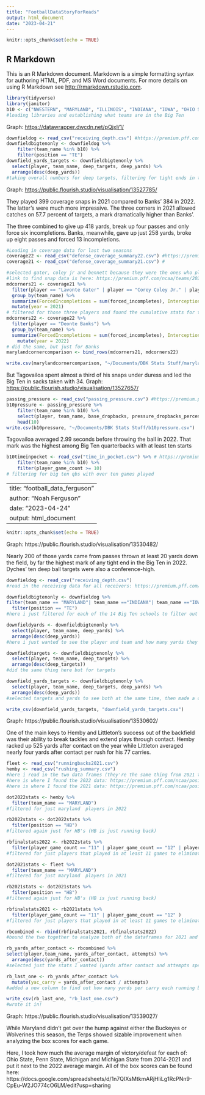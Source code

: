 ```yaml
---
title: "FootballDataStoryForReads"
output: html_document
date: "2023-04-21"
---
```


```r
knitr::opts_chunk$set(echo = TRUE)
```

## R Markdown

This is an R Markdown document. Markdown is a simple formatting syntax for authoring HTML, PDF, and MS Word documents. For more details on using R Markdown see <http://rmarkdown.rstudio.com>.

```r
library(tidyverse)
library(janitor)
b10 <- c("NWESTERN", "MARYLAND", "ILLINOIS", "INDIANA", "IOWA", "OHIO STATE", "MICHIGAN", "PURDUE", "MINNESOTA", "MICH STATE", "WISCONSIN", "PENN STATE", "NEBRASKA", "RUTGERS")
#loading libraries and establishing what teams are in the Big Ten
```

Graph: <https://datawrapper.dwcdn.net/pQjxI/1/>

```r
downfieldog <- read_csv("receiving_depth.csv") #https://premium.pff.com/ncaa/positions/2022/REGPO/receiving-depth?division=fbs&position=TE&split=deep&team=187,190,192,215,222,223,225,238,256,260,266,273,278,349
downfieldbigtenonly <- downfieldog %>% 
    filter(team_name %in% b10) %>% 
    filter(position == "TE")
downfield_yards_targets <- downfieldbigtenonly %>% 
  select(player, team_name, deep_targets, deep_yards) %>% 
  arrange(desc(deep_yards))
#taking overall numbers for deep targets, filtering for tight ends in the Big Ten, selecting for player, team, deep targets and deep yards, arranging by descending for deep yards.
```

Graph: <https://public.flourish.studio/visualisation/13527785/>

They played 399 coverage snaps in 2021 compared to Banks' 384 in 2022. The latter's were much more impressive. The three corners in 2021 allowed catches on 57.7 percent of targets, a mark dramatically higher than Banks'.

The three combined to give up 418 yards, break up four passes and only force six incompletions. Banks, meanwhile, gave up just 258 yards, broke up eight passes and forced 13 incompletions.

```r
#Loading in coverage data for last two seasons
coverage22 <- read_csv("defense_coverage_summary22.csv") #https://premium.pff.com/ncaa/positions/2022/REGPO/defense-coverage?division=fbs&position=CB&team=187,190,192,215,222,223,225,238,256,260,266,273,278,349
coverage21 <- read_csv("defense_coverage_summary21.csv") #

#selected gater, coley jr and bennett because they were the ones who played the majority of outside corner snaps other than the two returning leaders (still and j. bennett)
#link to find snap data is here: https://premium.pff.com/ncaa/teams/2021/REGPO/maryland-terrapins/defense look at leaders in snaps at CNR username: dbkmarylandfootball@gmail.com pw: DBKSPORTS81
mdcorners21 <- coverage21 %>% 
  filter(player == "Lavonte Gater" | player == "Corey Coley Jr." | player == "Kenny Bennett") %>% 
  group_by(team_name) %>% 
  summarize(ForcedIncompletions = sum(forced_incompletes), Interceptions = sum(interceptions), PBUs = sum(pass_break_ups), cov_to_catch_perc = sum(receptions)/sum(targets), total_catches = sum(receptions), yards = sum(yards), snaps = sum(snap_counts_coverage), targets = sum(targets)) %>% 
  mutate(year = 2021)
# filtered for those three players and found the cumulative stats for them in the aggregate. Yards and total catches here are amounts allowed, yards is used in graph.
mdcorners22 <- coverage22 %>% 
  filter(player == "Deonte Banks") %>% 
  group_by(team_name) %>% 
  summarize(ForcedIncompletions = sum(forced_incompletes), Interceptions = sum(interceptions), PBUs = sum(pass_break_ups), cov_to_catch_perc = sum(receptions)/sum(targets), total_catches = sum(receptions), yards = sum(yards), snaps = sum(snap_counts_coverage), targets = sum(targets)) %>% 
    mutate(year = 2022)
# did the same, but just for Banks
marylandcornercomparison <- bind_rows(mdcorners21, mdcorners22)

write.csv(marylandcornercomparison, "~/Documents/DBK Stats Stuff/marylandcornercomparison.csv") 
```

But Tagovailoa spent almost a third of his snaps under duress and led the Big Ten in sacks taken with 34. Graph: <https://public.flourish.studio/visualisation/13527657/>

```r
passing_pressure <- read_csv("passing_pressure.csv") #https://premium.pff.com/ncaa/positions/2022/REGPO/passing-pressure?division=fbs&position=QB&split=pressure&team=187,190,192,215,222,223,225,238,256,260,266,273,278,349
b10pressure <- passing_pressure %>% 
    filter(team_name %in% b10) %>% 
    select(player, team_name, base_dropbacks, pressure_dropbacks_percent, pressure_dropbacks) %>% 
    head(10)
write.csv(b10pressure, "~/Documents/DBK Stats Stuff/b10pressure.csv") 
```

Tagovailoa averaged 2.99 seconds before throwing the ball in 2022. That mark was the highest among Big Ten quarterbacks with at least ten starts

```r
b10timeinpocket <- read_csv("time_in_pocket.csv") %>% # https://premium.pff.com/ncaa/positions/2022/REGPO/time-in-pocket?division=fbs&position=QB&team=187,190,192,215,222,223,225,238,256,260,266,273,278,349
    filter(team_name %in% b10) %>% 
    filter(player_game_count >= 10)
# filtering for big ten qbs with over ten games played
```
---
title: "football_data_ferguson"
author: "Noah Ferguson"
date: "2023-04-24"
output: html_document
---

```r
knitr::opts_chunk$set(echo = TRUE)
```

Graph: https://public.flourish.studio/visualisation/13530482/

Nearly 200 of those yards came from passes thrown at least 20 yards down the field, by far the highest mark of any tight end in the Big Ten in 2022. Dyches’ ten  deep ball targets were also a conference-high.

```r
downfieldog <- read_csv("receiving_depth.csv")
#read in the receiving data for all receivers: https://premium.pff.com/ncaa/positions/2022/REGPO/receiving-depth?division=fbs&position=WR,TE,RB&split=deep
```

```r
downfieldbigtenonly <- downfieldog %>% 
filter(team_name == "MARYLAND"| team_name =="INDIANA"| team_name =="IOWA"| team_name =="NWESTERN"| team_name =="MICHIGAN"| team_name =="MINNESOTA"| team_name =="MICH STATE"| team_name =="PURDUE"| team_name =="OHIO STATE"| team_name =="PENN STATE"| team_name =="RUTGERS"| team_name =="ILLINOIS"| team_name =="WISCONSIN"| team_name =="NEBRASKA") %>% 
  filter(position == "TE")
#here i just filtered for each of the 14 Big Ten schools to filter out the other players and just focus on the ones in the conference. I then filtered for tight ends only.
```

```r
downfieldyards <- downfieldbigtenonly %>% 
  select(player, team_name, deep_yards) %>%
  arrange(desc(deep_yards))
#here i just wanted to see the player and team and how many yards they've caught off deep balls (balls thrown 20+ yards down the field)
```

```r
downfieldtargets <- downfieldbigtenonly %>% 
  select(player, team_name, deep_targets) %>% 
  arrange(desc(deep_targets))
#did the same thing here but for targets
```

```r
downfield_yards_targets <- downfieldbigtenonly %>% 
  select(player, team_name, deep_targets, deep_yards) %>% 
  arrange(desc(deep_yards))
#selected targets and yards to see both at the same time, then made a csv file with just those stats and downloaded and put it in flourish!
```

```r
write_csv(downfield_yards_targets, "downfield_yards_targets.csv")
```

Graph: https://public.flourish.studio/visualisation/13530602/

One of the main keys to Hemby and Littleton’s success out of the backfield was their ability to break tackles and extend plays through contact. Hemby racked up 525 yards after contact on the year while Littleton averaged nearly four yards after contact per rush for his 77 carries.

```r
fleet <- read_csv("runningbacks2021.csv")
hemby <- read_csv("rushing_summary.csv")
#here i read in the two data frames (they're the same thing from 2021 to 2022 i just named them two different thingss like a dumbass)
#here is where I found the 2022 data: https://premium.pff.com/ncaa/positions/2022/REGPO/rushing?division=fbs
#here is where I found the 2021 data: https://premium.pff.com/ncaa/positions/2021/REGPO/rushing?division=fbs 
```

```r
dot2022stats <- hemby %>% 
  filter(team_name == "MARYLAND")
#filtered for just maryland  players in 2022
```

```r
rb2022stats <- dot2022stats %>% 
  filter(position == "HB")
#filtered again just for HB's (HB is just running back)
```

```r
rbfinalstats2022 <- rb2022stats %>% 
  filter(player_game_count == "11" | player_game_count == "12" | player_game_count == "13")
#filtered for just players that played in at least 11 games to eliminate the bums that barely played
```


```r
dot2021stats <- fleet %>% 
  filter(team_name == "MARYLAND")
#filtered for just maryland  players in 2021
```

```r
rb2021stats <- dot2021stats %>% 
  filter(position == "HB")
#filtered again just for HB's (HB is just running back)
```

```r
rbfinalstats2021 <- rb2021stats %>% 
  filter(player_game_count == "11" | player_game_count == "12" )
#filtered for just players that played in at least 11 games to eliminate the bums that barely played
```

```r
rbcombined <- rbind(rbfinalstats2021, rbfinalstats2022)
#bound the two together to analyze both of the dataframes for 2021 and 2022
```

```r
rb_yards_after_contact <- rbcombined %>% 
select(player,team_name, yards_after_contact, attempts) %>%
  arrange(desc(yards_after_contact))
#selected just the stats I wanted (yards after contact and attempts specifically)
```

```r
rb_last_one <- rb_yards_after_contact %>% 
  mutate(yac_carry = yards_after_contact / attempts)
#added a new column to find out how many yards per carry each running back got on yards after contact
```

```r
write_csv(rb_last_one, "rb_last_one.csv")
#wrote it in!
```

Graph: https://public.flourish.studio/visualisation/13539027/

While Maryland didn’t get over the hump against either the Buckeyes or Wolverines this season, the Terps showed sizable improvement when analyzing the box scores for each game. 

Here, I took how much the average margin of victory/defeat for each of: Ohio State, Penn State, Michigan and Michigan State from 2014-2021 and put it next to the 2022 average margin. All of the box scores can be found here: https://docs.google.com/spreadsheets/d/1n7QIXsMtkmARjHliLg1RcPNn9-CpEu-W2JO774cO6LM/edit?usp=sharing
